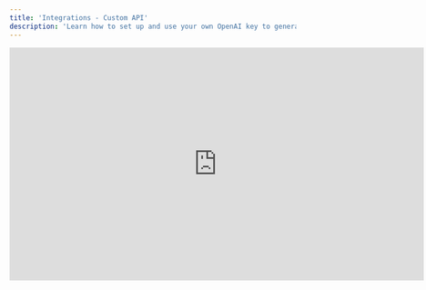 ```yaml
---
title: 'Integrations - Custom API'
description: 'Learn how to set up and use your own OpenAI key to generate content with Bitscale’s HTTP API integration feature.'
---
```


<iframe width="728" height="410" src="https://www.youtube.com/embed/Kmb9jlHlLG4?si=wcWCSpL0HLNRSg66" title="YouTube video player" frameborder="0" allow="accelerometer; autoplay; clipboard-write; encrypted-media; gyroscope; picture-in-picture; web-share" referrerpolicy="strict-origin-when-cross-origin" allowfullscreen />

## **Easily Connect to OpenAI and Beyond**

Bitscale’s **HTTP API Integration** makes it simple to connect with OpenAI or any other API endpoint, giving you the tools to customize your workflows just the way you need. Whether it’s generating content, enriching data, or automating tasks, this integration gives you flexibility without requiring complex setup.

With this feature, you can:

* Use your **OpenAI key** to create personalized content.

* Connect to other APIs like lead enrichment, task management, or data analysis.

* Build workflows tailored to your unique goals, all within Bitscale.

***

## **How It Works**

### **1. Set Up Your API Connection**

<img height="100" src="https://res.cloudinary.com/dbfzpmxn2/image/upload/v1735312531/Screenshot_2024-12-27_at_8.22.57_PM_sile6t.png" />

Start by adding the **HTTP API Integration** action in Bitscale. You’ll need to:

* Select the API you want to connect (e.g., OpenAI or another service).

* Provide a few basic details like the API’s endpoint URL and your key.

For OpenAI, this might include:

* **Method:** POST

* **URL:** OpenAI’s endpoint (e.g., [`https://api.openai.com/v1/completions`).](https://api.openai.com/v1/completions\).)

* **Key:** Your OpenAI API key for authorization.

### **2. Add Your Instructions**

Every API call works with inputs. For OpenAI, you can:

* Write a **prompt** for the type of content you want (e.g., “Draft an email for \[Prospect Name]”).

* Pass dynamic data like names, roles, or company details from your grid.

The same principle applies to other APIs. For instance:

* Use a lead enrichment API to fetch contact details for specific companies.

* Connect with a task management API to create to-dos based on grid data.

### **3. Get Results and Take Action**

Once you’ve set up your integration:

* Run it across rows in your grid.

You can now use the results for further enrichment, outreach, or workflow automation.

***

## **Why It’s Powerful**

* **Flexibility:** Connect to any API for endless possibilities.

* **Customization:** Tailor prompts or inputs to meet your specific use cases.

* **Simplicity:** Set it up once and run it across multiple rows effortlessly.

* **Scalability:** Integrate multiple APIs for workflows that grow with your needs.

***

## **Example Use Cases**

1. **Content Generation (OpenAI, Anthropic):**
   Use OpenAI to draft personalized emails or brainstorm ideas directly within your grid.

2. **Lead Enrichment (Other APIs):**
   Fetch additional contact or company details for better prospecting.

3. **Contact Validation (Other APIs):**
   Validate Email or Phone contact using external validators

***

## **Getting Started**

Start using your own OpenAI key or connect to other APIs with ease.

**Pro Tip:** Begin with OpenAI to see how easy it is, then expand to other APIs as your workflows grow more sophisticated!